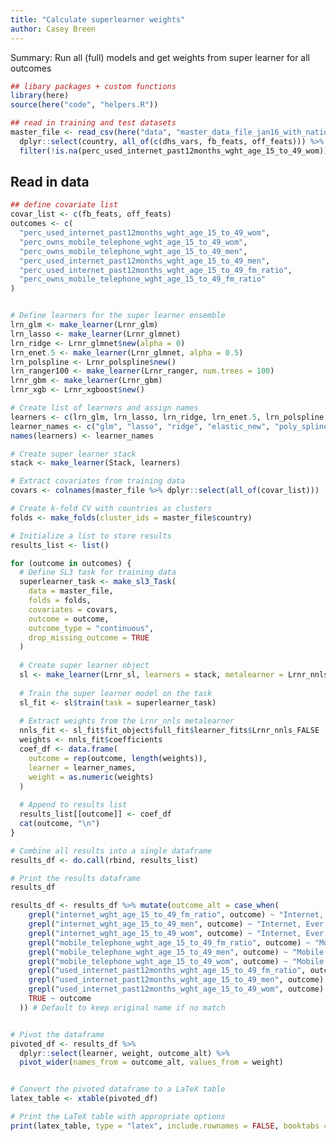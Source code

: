 ```yaml
---
title: "Calculate superlearner weights"
author: Casey Breen
---
```


Summary: Run all (full) models and get weights from super learner for all outcomes 


```r
## libary packages + custom functions 
library(here)
source(here("code", "helpers.R"))

## read in training and test datasets 
master_file <- read_csv(here("data", "master_data_file_jan16_with_national.csv")) %>% 
  dplyr::select(country, all_of(c(dhs_vars, fb_feats, off_feats))) %>% 
  filter(!is.na(perc_used_internet_past12months_wght_age_15_to_49_wom)) %>% drop_na() 
```

## Read in data 

```r
## define covariate list 
covar_list <- c(fb_feats, off_feats)
outcomes <- c(
  "perc_used_internet_past12months_wght_age_15_to_49_wom",
  "perc_owns_mobile_telephone_wght_age_15_to_49_wom",
  "perc_owns_mobile_telephone_wght_age_15_to_49_men",
  "perc_used_internet_past12months_wght_age_15_to_49_men",
  "perc_used_internet_past12months_wght_age_15_to_49_fm_ratio",
  "perc_owns_mobile_telephone_wght_age_15_to_49_fm_ratio"
)


# Define learners for the super learner ensemble
lrn_glm <- make_learner(Lrnr_glm)
lrn_lasso <- make_learner(Lrnr_glmnet)
lrn_ridge <- Lrnr_glmnet$new(alpha = 0)
lrn_enet.5 <- make_learner(Lrnr_glmnet, alpha = 0.5)
lrn_polspline <- Lrnr_polspline$new()
lrn_ranger100 <- make_learner(Lrnr_ranger, num.trees = 100)
lrnr_gbm <- make_learner(Lrnr_gbm)
lrnr_xgb <- Lrnr_xgboost$new()

# Create list of learners and assign names
learners <- c(lrn_glm, lrn_lasso, lrn_ridge, lrn_enet.5, lrn_polspline, lrn_ranger100, lrnr_gbm, lrnr_xgb)
learner_names <- c("glm", "lasso", "ridge", "elastic_new", "poly_spline", "ranger", "gbm", "xgb")
names(learners) <- learner_names

# Create super learner stack
stack <- make_learner(Stack, learners)

# Extract covariates from training data
covars <- colnames(master_file %>% dplyr::select(all_of(covar_list)))

# Create k-fold CV with countries as clusters
folds <- make_folds(cluster_ids = master_file$country)

# Initialize a list to store results
results_list <- list()

for (outcome in outcomes) {
  # Define SL3 task for training data
  superlearner_task <- make_sl3_Task(
    data = master_file,
    folds = folds,
    covariates = covars,
    outcome = outcome,
    outcome_type = "continuous",
    drop_missing_outcome = TRUE
  )
  
  # Create super learner object
  sl <- make_learner(Lrnr_sl, learners = stack, metalearner = Lrnr_nnls$new())
  
  # Train the super learner model on the task
  sl_fit <- sl$train(task = superlearner_task)
  
  # Extract weights from the Lrnr_nnls metalearner
  nnls_fit <- sl_fit$fit_object$full_fit$learner_fits$Lrnr_nnls_FALSE
  weights <- nnls_fit$coefficients
  coef_df <- data.frame(
    outcome = rep(outcome, length(weights)),
    learner = learner_names,
    weight = as.numeric(weights)
  )
  
  # Append to results list
  results_list[[outcome]] <- coef_df
  cat(outcome, "\n")
}

# Combine all results into a single dataframe
results_df <- do.call(rbind, results_list)

# Print the results dataframe
results_df


```

```r
results_df <- results_df %>% mutate(outcome_alt = case_when(
    grepl("internet_wght_age_15_to_49_fm_ratio", outcome) ~ "Internet, Ever (Ratio)",
    grepl("internet_wght_age_15_to_49_men", outcome) ~ "Internet, Ever (Men)",
    grepl("internet_wght_age_15_to_49_wom", outcome) ~ "Internet, Ever (Women)",
    grepl("mobile_telephone_wght_age_15_to_49_fm_ratio", outcome) ~ "Mobile (Ratio)",
    grepl("mobile_telephone_wght_age_15_to_49_men", outcome) ~ "Mobile (Men)",
    grepl("mobile_telephone_wght_age_15_to_49_wom", outcome) ~ "Mobile (Women)",
    grepl("used_internet_past12months_wght_age_15_to_49_fm_ratio", outcome) ~ "Internet (Ratio)",
    grepl("used_internet_past12months_wght_age_15_to_49_men", outcome) ~ "Internet (Men)",
    grepl("used_internet_past12months_wght_age_15_to_49_wom", outcome) ~ "Internet (Women)",
    TRUE ~ outcome
  )) # Default to keep original name if no match


# Pivot the dataframe
pivoted_df <- results_df %>%
  dplyr::select(learner, weight, outcome_alt) %>% 
  pivot_wider(names_from = outcome_alt, values_from = weight)


# Convert the pivoted dataframe to a LaTeX table
latex_table <- xtable(pivoted_df)

# Print the LaTeX table with appropriate options
print(latex_table, type = "latex", include.rownames = FALSE, booktabs = TRUE, file = here("figures", "superlearner_weights.tex"))

```



